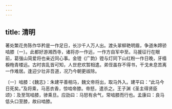```yaml
---
---
---
```

title: 清明
---




著处繁花务陈作华矜是一作足日，长沙千人万人出。渡头翠柳艳明眉，争道朱蹄骄啮膝〔一〕。此都好游湘西寺，诸将亦一作远，一作方自军中至。马援征行在眼前，葛强山简爱将也亲近同心事。金镫《广韵》镫与灯同下山红粉一作日晚，牙樯棙柂青楼远。古时丧乱皆可知，人世悲欢暂相遣。弟侄虽存不得书，干戈未息苦离一作难居。逢迎少壮非吾道，况乃今朝更祓除。

〔一〕啮膝：《魏志》：朱建平善相马，魏文帝将出，取马外入。建平曰：“此马今日死矣。”及将乘，马恶衣香，惊啮帝膝。帝怒，遣杀之。王子渊《圣主得贤臣颂》：及至驾啮膝，骖乘旦。应劭曰：马怒有余气，常啮膝而行也。孟康曰：良马低头口至膝，故曰啮膝。